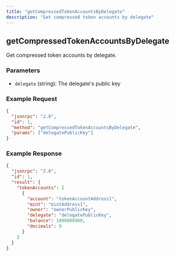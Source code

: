 ```yaml
---
title: "getCompressedTokenAccountsByDelegate"
description: "Get compressed token accounts by delegate"
---
```


## getCompressedTokenAccountsByDelegate

Get compressed token accounts by delegate.

### Parameters

- `delegate` (string): The delegate's public key

### Example Request

```json
{
  "jsonrpc": "2.0",
  "id": 1,
  "method": "getCompressedTokenAccountsByDelegate",
  "params": ["delegatePublicKey"]
}
```

### Example Response

```json
{
  "jsonrpc": "2.0",
  "id": 1,
  "result": {
    "tokenAccounts": [
      {
        "account": "tokenAccountAddress1",
        "mint": "mintAddress1",
        "owner": "ownerPublicKey",
        "delegate": "delegatePublicKey",
        "balance": 1000000000,
        "decimals": 9
      }
    ]
  }
}
```
